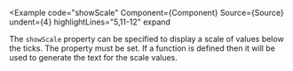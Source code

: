 
<Example
  code="showScale"
  Component={Component}
  Source={Source}
  undent={4}
  highlightLines="5,11-12"
  expand
>
  The `showScale` property can be specified to display a scale of values below
  the ticks.  The <CodeHashLink id="showTicks"/> property must be set.  If a
  <CodeHashLink id="displayValue"/> function is defined then it will be used
  to generate the text for the scale values.
</Example>
